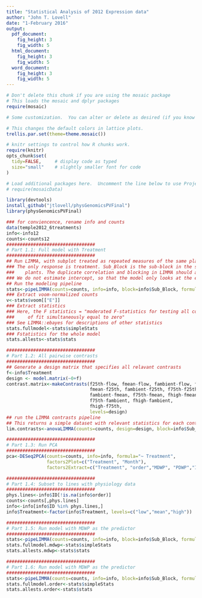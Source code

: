 ```yaml
---
title: "Statistical Analysis of 2012 Expression data"
author: "John T. Lovell"
date: "1-February 2016"
output:
  pdf_document:
    fig_height: 3
    fig_width: 5
  html_document:
    fig_height: 3
    fig_width: 5
  word_document:
    fig_height: 3
    fig_width: 5
---
```



```r
# Don't delete this chunk if you are using the mosaic package
# This loads the mosaic and dplyr packages
require(mosaic)
```

```r
# Some customization.  You can alter or delete as desired (if you know what you are doing).

# This changes the default colors in lattice plots.
trellis.par.set(theme=theme.mosaic())  

# knitr settings to control how R chunks work.
require(knitr)
opts_chunk$set(
  tidy=FALSE,     # display code as typed
  size="small"    # slightly smaller font for code
)
```

```r
# Load additional packages here.  Uncomment the line below to use Project MOSAIC data sets.
# require(mosaicData)   
```

```r
library(devtools)
install_github("jtlovell/physGenomicsPVFinal")
library(physGenomicsPVFinal)
```

```r
### for conviencence, rename info and counts
data(temple2012_6treatments)
info<-info12
counts<-counts12
#################################
# Part 1.1: Full model with Treatment
#################################
## Run LIMMA, with subplot treated as repeated measures of the same plant.
### The only response is treatment. Sub_Block is the sub-block in the split plot design, containing two AP13
###    plants. The duplicate correlation and blocking in LIMMA should account for correlations between these plants
### We do not estimate intercept, so that the model only looks at the effects of Treatment, and the F-test reflects this
## Run the modeling pipeline
stats<-pipeLIMMA(counts=counts, info=info, block=info$Sub_Block, formula="~ Treatment")
### Extract voom-normalized counts
v<-stats$voom[["E"]]
### Extract statistics
### Here, the F statistics = "moderated F-statistics for testing all contrasts defined by the columns
###     of fit simultaneously equal to zero"
### See LIMMA::ebayes for descriptions of other statistics
stats.fullmodel<-stats$simpleStats
### Fstatistics for the whole model
stats.allests<-stats$stats

#################################
# Part 1.2: All pairwise contrasts
#################################
## Generate a design matrix that specifies all relavant contrasts
f<-info$Treatment
design <- model.matrix(~0+f)
contrast.matrix<-makeContrasts(f25th-flow, fmean-flow, fambient-flow, f75th-flow, fhigh-flow,
                               fmean-f25th, fambient-f25th, f75th-f25th, fhigh-f25th,
                               fambient-fmean, f75th-fmean, fhigh-fmean,
                               f75th-fambient, fhigh-fambient,
                               fhigh-f75th,
                               levels=design)
## run the LIMMA contrasts pipeline
## This returns a simple dataset with relevant statistics for each contrast, plus overall F-test.
lim.contrasts<-anovaLIMMA(counts=counts, design=design, block=info$Sub_Block, contrast.matrix=contrast.matrix)

#################################
# Part 1.3: Run PCA
#################################
pca<-DESeq2PCA(counts=counts, info=info, formula="~ Treatment",
               factors2Plot=c("Treatment", "Month"),
               factors2Extract=c("Treatment", "order","MDWP", "PDWP","ID"))

#################################
# Part 1.4: Subset to lines with physiology data
#################################
phys.lines<-info$ID[!is.na(info$order)]
counts<-counts[,phys.lines]
info<-info[info$ID %in% phys.lines,]
info$Treatment<-factor(info$Treatment, levels=c("low","mean","high"))

#################################
# Part 1.5: Run model with MDWP as the predictor
#################################
stats<-pipeLIMMA(counts=counts, info=info, block=info$Sub_Block, formula="~ MDWP")
stats.fullmodel.mdwp<-stats$simpleStats
stats.allests.mdwp<-stats$stats

#################################
# Part 1.6: Run model with MDWP as the predictor
#################################
stats<-pipeLIMMA(counts=counts, info=info, block=info$Sub_Block, formula="~ order")
stats.fullmodel.order<-stats$simpleStats
stats.allests.order<-stats$stats
```
